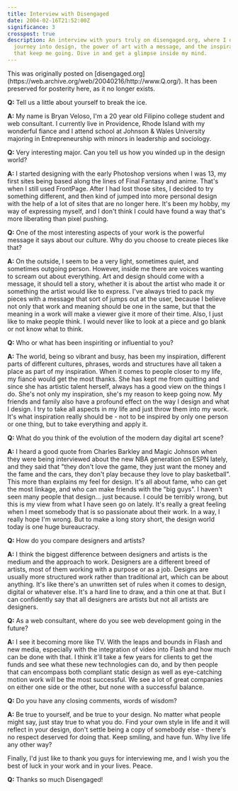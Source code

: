 ```yaml
---
title: Interview with Disengaged
date: 2004-02-16T21:52:00Z
significance: 3
crosspost: true
description: An interview with yours truly on disengaged.org, where I discuss my
  journey into design, the power of art with a message, and the inspirations
  that keep me going. Dive in and get a glimpse inside my mind.
---
```



<Crosspost>
  This was originally posted on [disengaged.org](https://web.archive.org/web/20040216/http://www.Q.org/). It has been preserved for posterity here, as it no longer exists.
</Crosspost>

**Q:** Tell us a little about yourself to break the ice.

**A:** My name is Bryan Veloso, I'm a 20 year old Filipino college student and web consultant. I currently live in Providence, Rhode Island with my wonderful fiance and I attend school at Johnson & Wales University majoring in Entrepreneurship with minors in leadership and sociology.

**Q:** Very interesting major. Can you tell us how you winded up in the design world?

**A:** I started designing with the early Photoshop versions when I was 13, my first sites being based along the lines of Final Fantasy and anime. That's when I still used FrontPage. After I had lost those sites, I decided to try something different, and then kind of jumped into more personal design with the help of a lot of sites that are no longer here. It's been my hobby, my way of expressing myself, and I don't think I could have found a way that's more liberating than pixel pushing.

**Q:** One of the most interesting aspects of your work is the powerful message it says about our culture. Why do you choose to create pieces like that?

**A:** On the outside, I seem to be a very light, sometimes quiet, and sometimes outgoing person. However, inside me there are voices wanting to scream out about everything. Art and design should come with a message, it should tell a story, whether it is about the artist who made it or something the artist would like to express. I've always tried to pack my pieces with a message that sort of jumps out at the user, because I believe not only that work and meaning should be one in the same, but that the meaning in a work will make a viewer give it more of their time. Also, I just like to make people think. I would never like to look at a piece and go blank or not know what to think.

**Q:** Who or what has been inspiriting or influential to you?

**A:** The world, being so vibrant and busy, has been my inspiration, different parts of different cultures, phrases, words and structures have all taken a place as part of my inspiration. When it comes to people closer to my life, my fiancé would get the most thanks. She has kept me from quitting and since she has artistic talent herself, always has a good view on the things I do. She's not only my inspiration, she's my reason to keep going now. My friends and family also have a profound effect on the way I design and what I design. I try to take all aspects in my life and just throw them into my work. It's what inspiration really should be - not to be inspired by only one person or one thing, but to take everything and apply it.

**Q:** What do you think of the evolution of the modern day digital art scene?

**A:** I heard a good quote from Charles Barkley and Magic Johnson when they were being interviewed about the new NBA generation on ESPN lately, and they said that "they don't love the game, they just want the money and the fame and the cars, they don't play because they love to play basketball". This more than explains my feel for design. It's all about fame, who can get the most linkage, and who can make friends with the "big guys". I haven't seen many people that design... just because. I could be terribly wrong, but this is my view from what I have seen go on lately. It's really a great feeling when I meet somebody that is so passionate about their work. In a way, I really hope I'm wrong. But to make a long story short, the design world today is one huge bureaucracy.

**Q:** How do you compare designers and artists?

**A:** I think the biggest difference between designers and artists is the medium and the approach to work. Designers are a different breed of artists, most of them working with a purpose or as a job. Designs are usually more structured work rather than traditional art, which can be about anything. It's like there's an unwritten set of rules when it comes to design, digital or whatever else. It's a hard line to draw, and a thin one at that. But I can confidently say that all designers are artists but not all artists are designers.

**Q:** As a web consultant, where do you see web development going in the future?

**A:** I see it becoming more like TV. With the leaps and bounds in Flash and new media, especially with the integration of video into Flash and how much can be done with that. I think it'll take a few years for clients to get the funds and see what these new technologies can do, and by then people that can encompass both compliant static design as well as eye-catching motion work will be the most successful. We see a lot of great companies on either one side or the other, but none with a successful balance.

**Q:** Do you have any closing comments, words of wisdom?

**A:** Be true to yourself, and be true to your design. No matter what people might say, just stay true to what you do. Find your own style in life and it will reflect in your design, don't settle being a copy of somebody else - there's no respect deserved for doing that. Keep smiling, and have fun. Why live life any other way?

Finally, I'd just like to thank you guys for interviewing me, and I wish you the best of luck in your work and in your lives. Peace.

**Q:** Thanks so much Disengaged!
